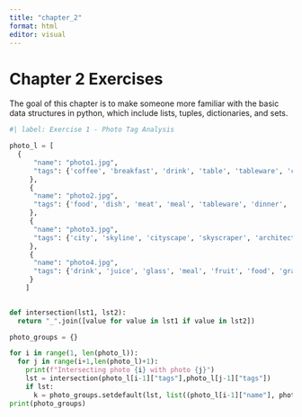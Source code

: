 ```yaml
---
title: "chapter_2"
format: html
editor: visual
---
```


# Chapter 2 Exercises

The goal of this chapter is to make someone more familiar with the basic data structures in python, which include lists, tuples, dictionaries, and sets. 

```python
#| label: Exercise 1 - Photo Tag Analysis

photo_l = [
  {
	  "name": "photo1.jpg",
	  "tags": {'coffee', 'breakfast', 'drink', 'table', 'tableware', 'cup', 'food', 'vegetable'}
	 },
	 {
	  "name": "photo2.jpg",
	  "tags": {'food', 'dish', 'meat', 'meal', 'tableware', 'dinner', 'vegetable'}
	 },
	 {
	  "name": "photo3.jpg",
	  "tags": {'city', 'skyline', 'cityscape', 'skyscraper', 'architecture', 'building', 'travel'}
	 },
	 {
	  "name": "photo4.jpg",
	  "tags": {'drink', 'juice', 'glass', 'meal', 'fruit', 'food', 'grapes'}
	 }
	]
	

def intersection(lst1, lst2):
  return "_".join([value for value in lst1 if value in lst2]) 

photo_groups = {}

for i in range(1, len(photo_l)):
  for j in range(i+1,len(photo_l)+1):
    print(f"Intersecting photo {i} with photo {j}")
    lst = intersection(photo_l[i-1]["tags"],photo_l[j-1]["tags"])
    if lst: 
      k = photo_groups.setdefault(lst, list((photo_l[i-1]["name"], photo_l[j-1]["name"])))  
print(photo_groups)

```

